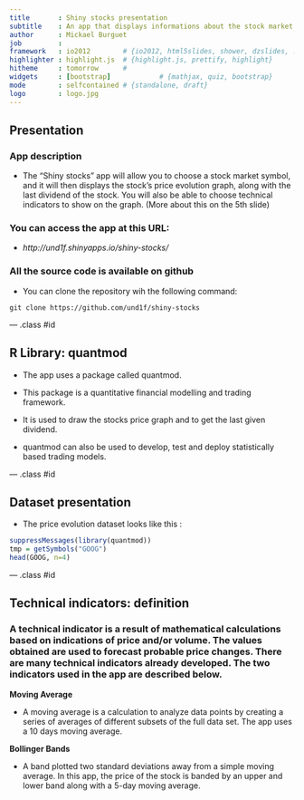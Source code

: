 ```yaml
---
title       : Shiny stocks presentation
subtitle    : An app that displays informations about the stock market
author      : Mickael Burguet
job         : 
framework   : io2012        # {io2012, html5slides, shower, dzslides, ...}
highlighter : highlight.js  # {highlight.js, prettify, highlight}
hitheme     : tomorrow      # 
widgets     : [bootstrap]            # {mathjax, quiz, bootstrap}
mode        : selfcontained # {standalone, draft}
logo        : logo.jpg
---
```


## Presentation

### App description
- The "Shiny stocks" app will allow you to choose a stock market symbol, and it will then displays the stock's price evolution graph, along with the last dividend of the stock.
You will also be able to choose technical indicators to show on the graph. (More about this on the 5th slide)

### You can access the app at this URL: 
- *http://und1f.shinyapps.io/shiny-stocks/*

### All the source code is available on github
- You can clone the repository wih the following command:

```
git clone https://github.com/und1f/shiny-stocks
```

--- .class #id 

## R Library: quantmod

- The app uses a package called quantmod.

- This package is a quantitative financial modelling and trading framework.

- It is used to draw the stocks price graph and to get the last given dividend.

- quantmod can also be used to develop, test and deploy statistically based trading models.


--- .class #id 


## Dataset presentation

- The price evolution dataset looks like this :

```r
suppressMessages(library(quantmod))
tmp = getSymbols("GOOG")
head(GOOG, n=4)
```

--- .class #id 


## Technical indicators: definition

### A technical indicator is a result of mathematical calculations based on indications of price and/or volume. The values obtained are used to forecast probable price changes. There are many technical indicators already developed. The two indicators used in the app are described below.

<strong>Moving Average</strong>

- A moving average is a calculation to analyze data points by creating a series of averages of different subsets of the full data set. The app uses a 10 days moving average.

<strong>Bollinger Bands</strong>

- A band plotted two standard deviations away from a simple moving average. In this app, the price of the stock is banded by an upper and lower band along with a 5-day moving average.

